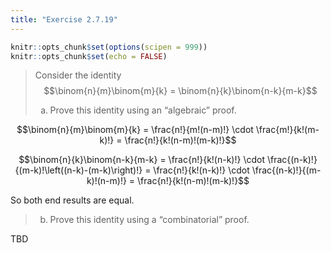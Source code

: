 ```yaml
---
title: "Exercise 2.7.19"
---
```


```r
knitr::opts_chunk$set(options(scipen = 999))
knitr::opts_chunk$set(echo = FALSE)
```

> Consider the identity
> $$\binom{n}{m}\binom{m}{k} = \binom{n}{k}\binom{n-k}{m-k}$$
>
> (a) Prove this identity using an "algebraic" proof.

$$\binom{n}{m}\binom{m}{k} = \frac{n!}{m!(n-m)!} \cdot \frac{m!}{k!(m-k)!} = \frac{n!}{k!(n-m)!(m-k)!}$$

$$\binom{n}{k}\binom{n-k}{m-k} = \frac{n!}{k!(n-k)!} \cdot \frac{(n-k)!}{(m-k)!\left((n-k)-(m-k)\right)!} = \frac{n!}{k!(n-k)!} \cdot \frac{(n-k)!}{(m-k)!(n-m)!} = \frac{n!}{k!(n-m)!(m-k)!}$$

So both end results are equal.

> (b) Prove this identity using a "combinatorial" proof.

TBD